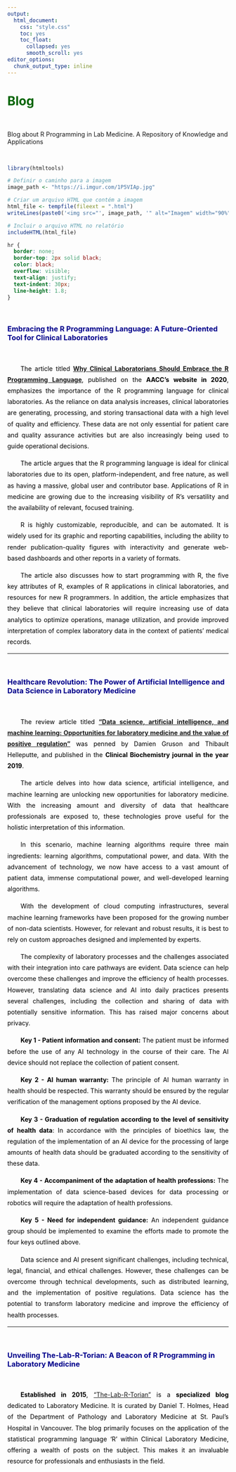 ---
output: 
  html_document:
    css: "style.css"
    toc: yes
    toc_float:
      collapsed: yes
      smooth_scroll: yes
editor_options: 
  chunk_output_type: inline
---

# [**Blog**]{style="color:darkgreen"}

<br>

Blog about R Programming in Lab Medicine. A Repository of Knowledge and Applications

<br>

```{r setup, echo=FALSE,warning=FALSE,message=FALSE}


library(htmltools)

# Definir o caminho para a imagem
image_path <- "https://i.imgur.com/1P5VIAp.jpg" 

# Criar um arquivo HTML que contém a imagem
html_file <- tempfile(fileext = ".html")
writeLines(paste0('<img src="', image_path, '" alt="Imagem" width="90%">'), html_file)

# Incluir o arquivo HTML no relatório
includeHTML(html_file)
```

```{css, echo=FALSE}
hr {
  border: none;
  border-top: 2px solid black;
  color: black;
  overflow: visible;
  text-align: justify;
  text-indent: 30px;
  line-height: 1.8;
}
```

<br>

### [**Embracing the R Programming Language: A Future-Oriented Tool for Clinical Laboratories**]{style="color:darkblue"}

<br>

::: {style="text-align: justify; text-indent: 30px; line-height: 1.8; color: black;"}
The article titled [**Why Clinical Laboratorians Should Embrace the R Programming Language**](https://www.aacc.org/cln/articles/2020/april/why-clinical-laboratorians-should-embrace-the-r-programming-language), published on the **AACC's website in 2020**, emphasizes the importance of the R programming language for clinical laboratories. As the reliance on data analysis increases, clinical laboratories are generating, processing, and storing transactional data with a high level of quality and efficiency. These data are not only essential for patient care and quality assurance activities but are also increasingly being used to guide operational decisions.\

The article argues that the R programming language is ideal for clinical laboratories due to its open, platform-independent, and free nature, as well as having a massive, global user and contributor base. Applications of R in medicine are growing due to the increasing visibility of R's versatility and the availability of relevant, focused training.\

R is highly customizable, reproducible, and can be automated. It is widely used for its graphic and reporting capabilities, including the ability to render publication-quality figures with interactivity and generate web-based dashboards and other reports in a variety of formats.\

The article also discusses how to start programming with R, the five key attributes of R, examples of R applications in clinical laboratories, and resources for new R programmers. In addition, the article emphasizes that they believe that clinical laboratories will require increasing use of data analytics to optimize operations, manage utilization, and provide improved interpretation of complex laboratory data in the context of patients' medical records.\
:::

------------------------------------------------------------------------

<br>

### [**Healthcare Revolution: The Power of Artificial Intelligence and Data Science in Laboratory Medicine**]{style="color:darkblue"}

<br>

::: {style="text-align: justify; text-indent: 30px; line-height: 1.8; color: black;"}
The review article titled [**"Data science, artificial intelligence, and machine learning: Opportunities for laboratory medicine and the value of positive regulation"**](https://www.sciencedirect.com/science/article/abs/pii/S0009912018311974?via%3Dihub) was penned by Damien Gruson and Thibault Helleputte, and published in the **Clinical Biochemistry journal in the year 2019**.\

The article delves into how data science, artificial intelligence, and machine learning are unlocking new opportunities for laboratory medicine. With the increasing amount and diversity of data that healthcare professionals are exposed to, these technologies prove useful for the holistic interpretation of this information.\

In this scenario, machine learning algorithms require three main ingredients: learning algorithms, computational power, and data. With the advancement of technology, we now have access to a vast amount of patient data, immense computational power, and well-developed learning algorithms.\

With the development of cloud computing infrastructures, several machine learning frameworks have been proposed for the growing number of non-data scientists. However, for relevant and robust results, it is best to rely on custom approaches designed and implemented by experts.\  

The complexity of laboratory processes and the challenges associated with their integration into care pathways are evident. Data science can help overcome these challenges and improve the efficiency of health processes. However, translating data science and AI into daily practices presents several challenges, including the collection and sharing of data with potentially sensitive information. This has raised major concerns about privacy.\

**Key 1 - Patient information and consent:** The patient must be informed before the use of any AI technology in the course of their care. The AI device should not replace the collection of patient consent.  

**Key 2 - AI human warranty:** The principle of AI human warranty in health should be respected. This warranty should be ensured by the regular verification of the management options proposed by the AI device.  

**Key 3 - Graduation of regulation according to the level of sensitivity of health data**: In accordance with the principles of bioethics law, the regulation of the implementation of an AI device for the processing of large amounts of health data should be graduated according to the sensitivity of these data.  

**Key 4 - Accompaniment of the adaptation of health professions:** The implementation of data science-based devices for data processing or robotics will require the adaptation of health professions.  

**Key 5 - Need for independent guidance:** An independent guidance group should be implemented to examine the efforts made to promote the four keys outlined above.  
:::

::: {style="text-align: justify; text-indent: 30px; line-height: 1.8; color: black;"}
Data science and AI present significant challenges, including technical, legal, financial, and ethical challenges. However, these challenges can be overcome through technical developments, such as distributed learning, and the implementation of positive regulations. Data science has the potential to transform laboratory medicine and improve the efficiency of health processes.
:::

------------------------------------------------------------------------

<br>

### [**Unveiling The-Lab-R-Torian: A Beacon of R Programming in Laboratory Medicine**]{style="color:darkblue"}

<br>

::: {style="text-align: justify; text-indent: 30px; line-height: 1.8; color: black;"}
**Established in 2015**, ["The-Lab-R-Torian"](https://labrtorian.com/) is a **specialized blog** dedicated to Laboratory Medicine. It is curated by Daniel T. Holmes, Head of the Department of Pathology and Laboratory Medicine at St. Paul's Hospital in Vancouver. The blog primarily focuses on the application of the statistical programming language 'R' within Clinical Laboratory Medicine, offering a wealth of posts on the subject. This makes it an invaluable resource for professionals and enthusiasts in the field.
:::

<br>

<br>

<br>

<br>

<br>

<br>

